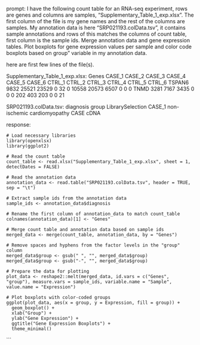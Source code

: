 prompt:
I have the following count table for an RNA-seq experiment, rows are genes and columns are samples, "Supplementary_Table_1_exp.xlsx". The first column of the file is my gene names and the rest of the columns are samples. My annotation data is here  "SRP021193.colData.tsv", it contains sample annotations and rows of this matches the columns of count table, first column is the sample ids. Merge annotation data and gene expression tables. Plot boxplots for gene expression values per sample and color code boxplots based on group" variable in my annotation data.

here are first few lines of the file(s).

Supplementary_Table_1_exp.xlsx:
Genes	CASE_1	CASE_2	CASE_3	CASE_4	CASE_5	CASE_6	CTRL_1	CTRL_2	CTRL_3	CTRL_4	CTRL_5	CTRL_6
TSPAN6	9832	25521	23529	0	32	0	10558	20573	6507	0	0	 0
TNMD	3281	 7167	 3435	0	 0	0	  202	  403	 203	0	0	21


SRP021193.colData.tsv:
diagnosis	group	LibrarySelection
CASE_1	non-ischemic cardiomyopathy	CASE	cDNA


response:
```
# Load necessary libraries
library(openxlsx)
library(ggplot2)

# Read the count table
count_table <- read.xlsx("Supplementary_Table_1_exp.xlsx", sheet = 1, detectDates = FALSE)

# Read the annotation data
annotation_data <- read.table("SRP021193.colData.tsv", header = TRUE, sep = "\t")

# Extract sample ids from the annotation data
sample_ids <- annotation_data$diagnosis

# Rename the first column of annotation_data to match count_table
colnames(annotation_data)[1] <- "Genes"

# Merge count table and annotation data based on sample ids
merged_data <- merge(count_table, annotation_data, by = "Genes")

# Remove spaces and hyphens from the factor levels in the "group" column
merged_data$group <- gsub(" ", "", merged_data$group)
merged_data$group <- gsub("-", "", merged_data$group)

# Prepare the data for plotting
plot_data <- reshape2::melt(merged_data, id.vars = c("Genes", "group"), measure.vars = sample_ids, variable.name = "Sample", value.name = "Expression")

# Plot boxplots with color-coded groups
ggplot(plot_data, aes(x = group, y = Expression, fill = group)) +
  geom_boxplot() +
  xlab("Group") +
  ylab("Gene Expression") +
  ggtitle("Gene Expression Boxplots") +
  theme_minimal()
```
```
